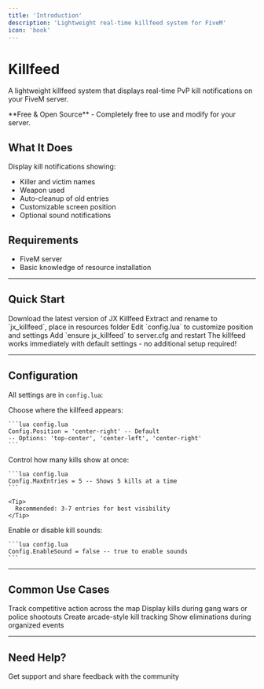 ```yaml
---
title: 'Introduction'
description: 'Lightweight real-time killfeed system for FiveM'
icon: 'book'
---
```


# Killfeed

A lightweight killfeed system that displays real-time PvP kill notifications on your FiveM server.

<Note>
  **Free & Open Source** - Completely free to use and modify for your server.
</Note>

## What It Does

Display kill notifications showing:
- Killer and victim names
- Weapon used
- Auto-cleanup of old entries
- Customizable screen position
- Optional sound notifications

## Requirements

- FiveM server
- Basic knowledge of resource installation

---

## Quick Start

<Steps>
  <Step title="Download" icon="download">
    Download the latest version of JX Killfeed
  </Step>
  <Step title="Install" icon="folder">
    Extract and rename to `jx_killfeed`, place in resources folder
  </Step>
  <Step title="Configure" icon="gear">
    Edit `config.lua` to customize position and settings
  </Step>
  <Step title="Start" icon="play">
    Add `ensure jx_killfeed` to server.cfg and restart
  </Step>
</Steps>

<Check>
  The killfeed works immediately with default settings - no additional setup required!
</Check>

---

## Configuration

All settings are in `config.lua`:

<Tabs>
  <Tab title="Position" icon="arrows-up-down-left-right">
    Choose where the killfeed appears:

    ```lua config.lua
    Config.Position = 'center-right' -- Default
    -- Options: 'top-center', 'center-left', 'center-right'
    ```
  </Tab>

  <Tab title="Max Entries" icon="list">
    Control how many kills show at once:

    ```lua config.lua
    Config.MaxEntries = 5 -- Shows 5 kills at a time
    ```

    <Tip>
      Recommended: 3-7 entries for best visibility
    </Tip>
  </Tab>

  <Tab title="Sounds" icon="volume">
    Enable or disable kill sounds:

    ```lua config.lua
    Config.EnableSound = false -- true to enable sounds
    ```
  </Tab>
</Tabs>

---

## Common Use Cases

<CardGroup cols={2}>
  <Card title="PvP Servers" icon="crossed-swords">
    Track competitive action across the map
  </Card>
  <Card title="Roleplay Events" icon="masks-theater">
    Display kills during gang wars or police shootouts
  </Card>
  <Card title="Deathmatch Modes" icon="gun">
    Create arcade-style kill tracking
  </Card>
  <Card title="Tournaments" icon="trophy">
    Show eliminations during organized events
  </Card>
</CardGroup>

---

## Need Help?

<Card title="Join Our Discord" icon="discord" href="https://discord.gg/VuMcnbmEby" horizontal>
  Get support and share feedback with the community
</Card>
